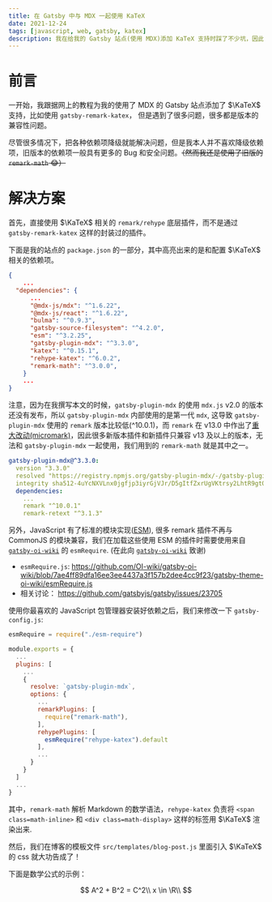 ```yaml
---
title: 在 Gatsby 中与 MDX 一起使用 KaTeX
date: 2021-12-24
tags: [javascript, web, gatsby, katex]
description: 我在给我的 Gatsby 站点(使用 MDX)添加 KaTeX 支持时踩了不少坑，因此我写了这篇文章，来简述一下在 2021 年，如何在 Gatsby 中优雅的使用 KaTeX。
---
```


# 前言

一开始，我跟据网上的教程为我的使用了 MDX 的 Gatsby 站点添加了 $\KaTeX$ 支持，比如使用 `gatsby-remark-katex`， 但是遇到了很多问题，很多都是版本的兼容性问题。

尽管很多情况下，把各种依赖项降级就能解决问题，但是我本人并不喜欢降级依赖项，旧版本的依赖项一般具有更多的 Bug 和安全问题。~~（然而我还是使用了旧版的 `remark-math` :joy:）~~

# 解决方案

首先，直接使用 $\KaTeX$ 相关的 `remark/rehype` 底层插件，而不是通过 `gatsby-remark-katex` 这样的封装过的插件。

下面是我的站点的 `package.json` 的一部分，其中高亮出来的是和配置 $\KaTeX$ 相关的依赖项。

```json package.json focus=9:13
{
    ...
  "dependencies": {
      ...
      "@mdx-js/mdx": "^1.6.22",
      "@mdx-js/react": "^1.6.22",
      "bulma": "^0.9.3",
      "gatsby-source-filesystem": "^4.2.0",
      "esm": "^3.2.25",
      "gatsby-plugin-mdx": "^3.3.0",
      "katex": "^0.15.1",
      "rehype-katex": "^6.0.2",
      "remark-math": "^3.0.0",
    }
    ...
}
```

注意，因为在我撰写本文的时候，`gatsby-plugin-mdx` 的使用 `mdx.js` v2.0 的版本还没有发布，所以 `gatsby-plugin-mdx` 内部使用的是第一代 `mdx`, 这导致 `gatsby-plugin-mdx` 使用的 `remark` 版本比较低(^10.0.1)，而 `remark` 在 v13.0 中作出了[重大改动(micromark)](https://github.com/remarkjs/remark/releases/tag/13.0.0)，因此很多新版本插件和新插件只兼容 v13 及以上的版本，无法和 `gatsby-plugin-mdx` 一起使用，我们用到的 `remark-math` 就是其中之一。

```yaml yarn.lock focus=7
gatsby-plugin-mdx@^3.3.0:
  version "3.3.0"
  resolved "https://registry.npmjs.org/gatsby-plugin-mdx/-/gatsby-plugin-mdx-3.3.0.tgz#18b3f5d2eab02e5bdd8264560c850473ce772039"
  integrity sha512-4uYcNXVLnx0jgfjp3iyrGjVJr/D5gItfZxrUgVKtrsy2LhtR9gtQgLFZgGONnqDoPn+26kAlBsqTOORN3m88bQ==
  dependencies:
  	...
    remark "^10.0.1"
    remark-retext "^3.1.3"
```

另外，JavaScript 有了标准的模块实现([ESM](https://gist.github.com/sindresorhus/a39789f98801d908bbc7ff3ecc99d99c)), 很多 remark 插件不再与 CommonJS 的模块兼容，我们在加载这些使用 ESM 的插件时需要使用来自 [`gatsby-oi-wiki`](https://github.com/OI-wiki/gatsby-oi-wiki) 的 `esmRequire`. (在此向 [`gatsby-oi-wiki`](https://github.com/OI-wiki/gatsby-oi-wiki) 致谢)

- `esmRequire.js`: https://github.com/OI-wiki/gatsby-oi-wiki/blob/7ae4ff89dfa16ee3ee4437a3f157b2dee4cc9f23/gatsby-theme-oi-wiki/esmRequire.js
- 相关讨论： https://github.com/gatsbyjs/gatsby/issues/23705

使用你最喜欢的 JavaScript 包管理器安装好依赖之后，我们来修改一下 `gatsby-config.js`:

```javascript gatsby-config.js focus=11:16
esmRequire = require("./esm-require")

module.exports = {
  ...
  plugins: [
    ...
    {
      resolve: `gatsby-plugin-mdx`,
      options: {
        ...
        remarkPlugins: [
          require("remark-math"),
        ],
        rehypePlugins: [
          esmRequire("rehype-katex").default
        ],
        ...
      }
    }
  ]
  ...
}
```

其中，`remark-math` 解析 Markdown 的数学语法，`rehype-katex` 负责将 `<span class=math-inline>` 和 `<div class=math-display>` 这样的标签用 $\KaTeX$ 渲染出来.

然后，我们在博客的模板文件 `src/templates/blog-post.js` 里面引入 $\KaTeX$ 的 css 就大功告成了！

下面是数学公式的示例：

$$
A^2 + B^2 = C^2\\
x \in \R\\
$$
